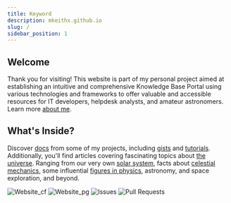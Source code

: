 ```yaml
---
title: Keyword
description: mkeithx.github.io
slug: /
sidebar_position: 1
---
```





<!-- <img src={require('@site/static/img/logo/spacehub-x-logo.png').default}  className="logoBadge" /> -->

## Welcome
Thank you for visiting! This website is part of my personal project aimed at establishing an intuitive and comprehensive Knowledge Base Portal using various technologies and frameworks to offer valuable and accessible resources for IT developers, helpdesk analysts, and amateur astronomers. Learn more [about me](./me).


## What's Inside?
Discover [docs](/docs/repo) from some of my projects, including [gists](/docs/cheat-sheets) and [tutorials](/docs/guides). Additionally, you'll find articles covering fascinating topics about [the universe](../cosmos/). Ranging from our very own [solar system](../cosmos/solar-system/), facts about [celestial mechanics](../cosmos/astrophysics), some influential [figures in physics](../cosmos/legacy), astronomy, and space exploration, and beyond. 




![Website_cf](https://img.shields.io/website?url=https%3A%2F%2Fmkeithx.pages.dev%2F&style=for-the-badge&logo=cloudflare&label=Cloudflare)
![Website_pg](https://img.shields.io/website?url=https%3A%2F%2Fmkeithx.github.io&style=for-the-badge&logo=github&label=GitHub)
![Issues](https://img.shields.io/github/issues/mkeithx/mkeithx.github.io?style=for-the-badge)
![Pull Requests](https://img.shields.io/github/issues-pr/mkeithx/mkeithx.github.io?style=for-the-badge&label=PR)



<!-- ## Building the Hub

This website, built with Docusaurus, optimally leverages the full power of [React](https://react.dev/) for interactivity. Additionally, the  [TypeScript variant](https://docusaurus.io/docs/typescript-support#initialization) was selected for its optimal features suited to the project's scope. Learn more about how this project was [initialized](/docs/configuration).  -->


<!-- [![techs](https://skillicons.dev/icons?i=react,js,py,ts,vscode,md,html,css,anaconda&perline=12)](#contents) -->

<!-- 
## Motivation

This project is motivated and inspired by the [Pareto Principle](https://www.investopedia.com/terms/p/paretoprinciple.asp) otherwise known as the 80/20 where:

- ✅ We can get 80% of the results for 20% of the effort;

- ✅ 80% of consequences come from 20% of the causes, asserting an unequal relationship between inputs and outputs. -->

<!-- 
## Docs

Highlighting the importance of documentation in the software lifecycle & development.

<details>
<summary>Guidance</summary>

Effective documentation is indispensable in software development for numerous reasons. Primarily, it functions as a comprehensive guide, facilitating developers in comprehending the intricacies of the codebase, thereby easing the tasks of maintenance, troubleshooting, and software updates. Well-structured documentation expedites the onboarding process for new team members, enabling them to swiftly grasp the project's architecture and functionality.

</details>

<details>
<summary>Collaboration</summary>

Documentation fosters collaboration within development teams by establishing a common reference point. It cultivates a shared understanding of the project, its objectives, and the reasoning behind design choices, reducing misunderstandings and fostering efficient teamwork.

</details>

<details>
<summary>Sustainability</summary>

Crucially, documentation is a linchpin for the long-term sustainability of a software project. Serving as a valuable resource for future developers, it facilitates seamless transitions between team members and ensures continued development and support, even in the absence of original team members.

</details>

<details>
<summary>Insights</summary>

In the realm of quality assurance, thorough documentation proves invaluable in testing and debugging. It offers insights into anticipated behaviors, potential edge cases, and known issues, streamlining the identification and resolution of bugs and contributing to the overall stability and reliability of the software.

</details> -->

<!-- ## Acknowledgements

<KitimiLogo className='logoBadge' />
<AlgoliaLogo className='logoBadge' />
<NasaLogo className='logoBadge' />
<MicrosoftLogo  className="logoBadge" /> -->

